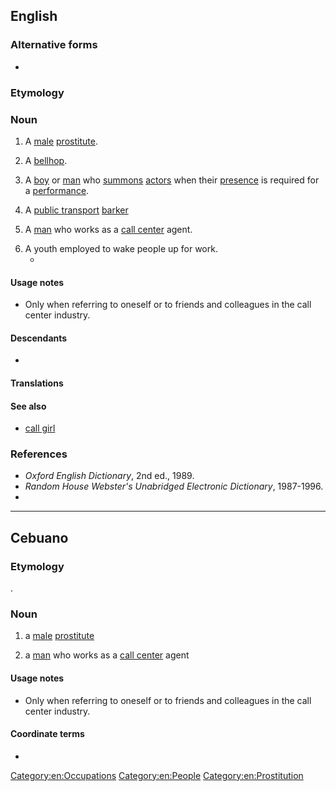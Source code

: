 ==English==

===Alternative forms===
* {{alt|en|call boy|call-boy}}

===Etymology===
{{compound|en|call|boy}}

===Noun===
{{en-noun}}

# {{lb|en|euphemistic}} A [[male]] [[prostitute]].
# {{lb|en|dated}} A [[bellhop]].
# {{lb|en|theater}} A [[boy]] or [[man]] who [[summon]]s [[actor]]s when their [[presence]] is required for a [[performance]].
# {{lb|en|Philippines|slang}} A [[public transport]] [[barker]] {{gl|a man, who for a fee, calls out the destination of [[jeepney]]s and [[bus]]es}}
# {{lb|en|humorous}} A [[man]] who works as a [[call center]] agent. {{qualifier|see usage notes}}
# A youth employed to wake people up for work. 
#* {{quote-book|en|year=2010|author=David Hunt|title=Era of Steam Engines, Volume 1, Chapter 3, Being a Callboy|publisher=Lulu.com|text=It was exciting being a '''callboy''', riding a pushbike in all directions in Fremantle City, waking-up the engine-crews for work. <ref>[https://books.google.co.uk/books?id=SckcAgAAQBAJ&pg=PA19&lpg=PA19&dq=%22callboy%22+wake+up&source=bl&ots=ACh7lLcyFW&sig=ACfU3U04tiMs1QhXLwge5PiZAiNOpZYSZw&hl=en&sa=X&ved=2ahUKEwjIrITQqPz7AhXSgVwKHTAvDVcQ6AF6BAgxEAM#v=onepage&q=%22callboy%22%20wake%20up&f=false Google Books]</ref>}}

====Usage notes====
* Only when referring to oneself or to friends and colleagues in the call center industry.

====Descendants====
* {{desc|ceb|callboy|bor=1}}

====Translations====
{{trans-top|a boy or man who summons actors}}
{{trans-mid}}
{{trans-bottom}}

====See also====
* [[call girl]]

===References===
* ''Oxford English Dictionary'', 2nd ed., 1989.
* ''Random House Webster's Unabridged Electronic Dictionary'', 1987-1996.
* {{R:Tagalog Slang Dictionary|28}}
<references/>

[[Category:en:Occupations]]
[[Category:en:People]]
[[Category:en:Prostitution]]

----

==Cebuano==

===Etymology===
{{ubor|ceb|en|callboy}}.

===Noun===
{{head|ceb|noun}}

# a [[male]] [[prostitute]]
# {{lb|ceb|humorous}} a [[man]] who works as a [[call center]] agent {{q|see usage notes}}

====Usage notes====
* Only when referring to oneself or to friends and colleagues in the call center industry.

====Coordinate terms====
* {{l|ceb|call girl}}

{{C|ceb|Occupations|Prostitution|Male people}}